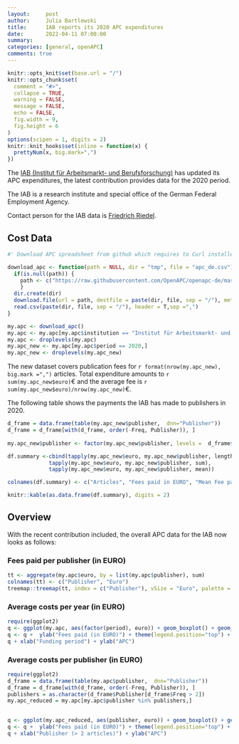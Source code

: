 ```yaml
---
layout:     post
author:     Julia Bartlewski
title:      IAB reports its 2020 APC expenditures
date:       2022-04-11 07:00:00
summary:    
categories: [general, openAPC]
comments: true
---
```



```r
knitr::opts_knit$set(base.url = "/")
knitr::opts_chunk$set(
  comment = "#>",
  collapse = TRUE,
  warning = FALSE, 
  message = FALSE,
  echo = FALSE,
  fig.width = 9,
  fig.height = 6
)
options(scipen = 1, digits = 2)
knitr::knit_hooks$set(inline = function(x) {
  prettyNum(x, big.mark=",")
})
```

The [IAB (Institut für Arbeitsmarkt- und Berufsforschung)](http://www.iab.de/en) has updated its APC expenditures, the latest contribution provides data for the 2020 period.

The IAB is a research institute and special office of the German Federal Employment Agency.

Contact person for the IAB data is [Friedrich Riedel](mailto:Friedrich.Riedel2@iab.de).

## Cost Data

```r
#' Download APC spreadsheet from github which requires to Curl installed

download_apc <- function(path = NULL, dir = "tmp", file = "apc_de.csv"){
  if(is.null(path)) {
    path <- c("https://raw.githubusercontent.com/OpenAPC/openapc-de/master/data/apc_de.csv")
    } 
  dir.create(dir) 
  download.file(url = path, destfile = paste(dir, file, sep = "/"), method = "curl")
  read.csv(paste(dir, file, sep = "/"), header = T,sep =",")
}

my.apc <- download_apc()
my.apc <- my.apc[my.apc$institution == "Institut für Arbeitsmarkt- und Berufsforschung",]
my.apc <- droplevels(my.apc)
my.apc_new <- my.apc[my.apc$period == 2020,]
my.apc_new <- droplevels(my.apc_new)
```

The new dataset covers publication fees for `r format(nrow(my.apc_new), big.mark =",")` articles. Total expenditure amounts to `r sum(my.apc_new$euro)`€ and the average fee is `r sum(my.apc_new$euro)/nrow(my.apc_new)`€.

The following table shows the payments the IAB has made to publishers in 2020.

```r
d_frame = data.frame(table(my.apc_new$publisher,  dnn="Publisher"))                 
d_frame = d_frame[with(d_frame, order(-Freq, Publisher)), ]                                           
                                    
my.apc_new$publisher <- factor(my.apc_new$publisher, levels =  d_frame$Publisher)

df.summary <-cbind(tapply(my.apc_new$euro, my.apc_new$publisher, length),
             tapply(my.apc_new$euro, my.apc_new$publisher, sum),
             tapply(my.apc_new$euro, my.apc_new$publisher, mean))

colnames(df.summary) <- c("Articles", "Fees paid in EURO", "Mean Fee paid")

knitr::kable(as.data.frame(df.summary), digits = 2)
```

## Overview

With the recent contribution included, the overall APC data for the IAB now looks as follows:

### Fees paid per publisher (in EURO)

```r
tt <- aggregate(my.apc$euro, by = list(my.apc$publisher), sum)
colnames(tt) <- c("Publisher", "Euro")
treemap::treemap(tt, index = c("Publisher"), vSize = "Euro", palette = "Paired")
```

###  Average costs per year (in EURO)

```r
require(ggplot2)
q <- ggplot(my.apc, aes(factor(period), euro)) + geom_boxplot() + geom_point()
q <- q +  ylab("Fees paid (in EURO)") + theme(legend.position="top") + theme_bw(base_size = 18)
q + xlab("Funding period") + ylab("APC")
```

###  Average costs per publisher (in EURO)

```r
require(ggplot2)
d_frame = data.frame(table(my.apc$publisher,  dnn="Publisher"))                 
d_frame = d_frame[with(d_frame, order(-Freq, Publisher)), ]
publishers = as.character(d_frame$Publisher[d_frame$Freq > 2])
my.apc_reduced = my.apc[my.apc$publisher %in% publishers,]

  
q <- ggplot(my.apc_reduced, aes(publisher, euro)) + geom_boxplot() + geom_point()
q <- q +  ylab("Fees paid (in EURO)") + theme(legend.position="top") + theme_bw(base_size = 18) + coord_flip()
q + xlab("Publisher (> 2 articles)") + ylab("APC")
```

